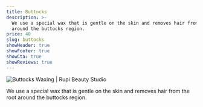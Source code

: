 ```yaml
---
title: Buttocks
description: >-
  We use a special wax that is gentle on the skin and removes hair from the root
  around the buttocks region.
price: 40
slug: buttocks
showHeader: true
showFooter: true
showCta: true
showReviews: true
---
```


![Buttocks Waxing | Rupi Beauty Studio](/uploads/services/wax-sheet.webp 'Buttocks Waxing  | Rupi Beauty Studio')

We use a special wax that is gentle on the skin and removes hair from the root around the buttocks region.
